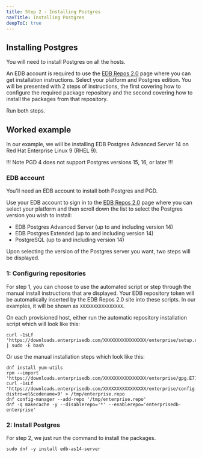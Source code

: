 ```yaml
---
title: Step 2 - Installing Postgres
navTitle: Installing Postgres
deepToC: true
---
```


## Installing Postgres

You will need to install Postgres on all the hosts.

An EDB account is required to use the [EDB Repos 2.0](https://www.enterprisedb.com/repos) page where you can get installation instructions.
Select your platform and Postgres edition. 
You will be presented with 2 steps of instructions, the first covering how to configure the required package repository and the second covering how to install the packages from that repository.

Run both steps.

## Worked example

In our example, we will be installing EDB Postgres Advanced Server 14 on Red Hat Enterprise Linux 9 (RHEL 9).

!!! Note
PGD 4 does not support Postgres versions 15, 16, or later
!!!

### EDB account

You'll need an EDB account to install both Postgres and PGD.

Use your EDB account to sign in to the [EDB Repos 2.0](https://www.enterprisedb.com/repos) page where you can select your platform and then scroll down the list to select the Postgres version you wish to install:

* EDB Postgres Advanced Server (up to and including version 14)
* EDB Postgres Extended (up to and including version 14)
* PostgreSQL (up to and including version 14)


Upon selecting the version of the Postgres server you want, two steps will be displayed.


### 1: Configuring repositories

For step 1, you can choose to use the automated script or step through the manual install instructions that are displayed. Your EDB repository token will be automatically inserted by the EDB Repos 2.0 site into these scripts. 
In our examples, it will be shown as `XXXXXXXXXXXXXXXX`.

On each provisioned host, either run the automatic repository installation script which will look like this: 

```shell
curl -1sLf 'https://downloads.enterprisedb.com/XXXXXXXXXXXXXXXX/enterprise/setup.rpm.sh' | sudo -E bash
```

Or use the manual installation steps which look like this:

```shell
dnf install yum-utils 
rpm --import 'https://downloads.enterprisedb.com/XXXXXXXXXXXXXXXX/enterprise/gpg.E71EB0829F1EF813.key'
curl -1sLf 'https://downloads.enterprisedb.com/XXXXXXXXXXXXXXXX/enterprise/config.rpm.txt?distro=el&codename=9' > /tmp/enterprise.repo
dnf config-manager --add-repo '/tmp/enterprise.repo'
dnf -q makecache -y --disablerepo='*' --enablerepo='enterprisedb-enterprise'
```

### 2: Install Postgres

For step 2, we just run the command to install the packages.

```
sudo dnf -y install edb-as14-server
```

